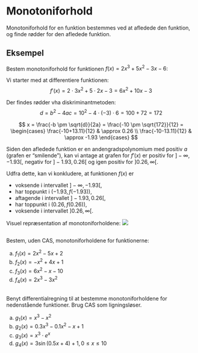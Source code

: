 # Monotoniforhold
Monotoniforhold for en funktion bestemmes ved at afledede den funktion, og finde rødder for den afledede funktion.

## Eksempel
Bestem monotoniforhold for funktionen $f(x) = 2x^3+5x^2-3x-6$:

Vi starter med at differentiere funktionen:
$$
f'(x) = 2 \cdot 3x^2 + 5 \cdot 2x -3
= 6x^2 + 10x -3
$$

Der findes rødder vha diskriminantmetoden:
$$
d = b^2 - 4ac 
= 10^2 - 4 \cdot (-3) \cdot 6
= 100 + 72
= 172 
$$

$$
x = \frac{-b \pm \sqrt{d}}{2a}
= \frac{-10 \pm \sqrt{172}}{12}
= \begin{cases}
\frac{-10+13.11}{12} & \approx 0.26 \\
\frac{-10-13.11}{12} & \approx -1.93
\end{cases}
$$

Siden den afledede funktion er en andengradspolynomium med positiv $a$ (grafen er "smilende"), kan vi antage at grafen for $f'(x)$ er positiv for $]-\infty, -1.93[$, negativ for $]-1.93, 0.26[$ og igen positiv for $]0.26, \infty[$. 

Udfra dette, kan vi konkludere, at funktionen $f(x)$ er 

- voksende i intervallet $]-\infty, -1.93[$,
- har toppunkt i $(-1.93, f(-1.93))$,
- aftagende i intervallet $]-1.93, 0.26[$,
- har toppunkt i $(0.26, f(0.26))$,
- voksende i intervallet $]0.26, \infty[$. 

Visuel repræsentation af monotoniforholdene:
![](grafer/monotoniforhold.png)

##
Bestem, uden CAS, monotoniforholdene for funktionerne:

a. $f_1(x)=2x^2-5x+2$
b. $f_2(x)=-x^2+4x+1$
c. $f_3(x)=6x^2-x-10$
d. $f_4(x)=2x^3-3x^2$

##
Benyt differentialregning til at bestemme monotoniforholdene for nedenstående funktioner.
Brug CAS som ligningsløser.

a. $g_1(x)=x^3-x^2$
b. $g_2(x)=0.3x^3-0.1x^2-x+1$
c. $g_3(x)=x^3 \cdot e^x$
d. $g_4(x)=3\sin(0.5x+4)+1, 0 \leq x \leq 10$